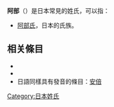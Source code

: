 '''阿部'''（{{Jpn|j=阿部|hg=あべ|rm=Abe}}）是日本常見的姓氏，可以指：
*[[阿部氏|阿部氏]]，日本的氏族。

== 相关條目 ==
* {{Lookfrom}}
* {{Intitle}}
* 日語同樣具有{{Jp|hg=あべ|help=no}}發音的條目：[[安倍|安倍]]

{{Disambiguation|Cat=二字日本相關消歧義|Abe}}
{{DEFAULTSORT:Abe}}
[[Category:日本姓氏|Category:日本姓氏]]